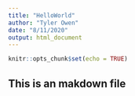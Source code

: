 ```yaml
---
title: "HelloWorld"
author: "Tyler Owen"
date: "8/11/2020"
output: html_document
---
```


```r
knitr::opts_chunk$set(echo = TRUE)
```

## This is an makdown file